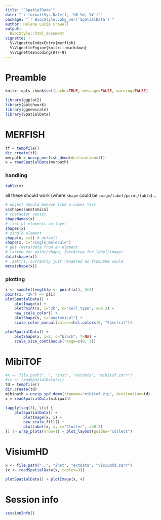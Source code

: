 ```yaml
---
title: "`SpatialData`"
date: "`r format(Sys.Date(), '%B %d, %Y')`"
package: "`r BiocStyle::pkg_ver('SpatialData')`"
author: Helena Lucia Crowell
output:
  BiocStyle::html_document
vignette: |
  %\VignetteIndexEntry{merfish}
  %\VignetteEngine{knitr::rmarkdown}
  %\VignetteEncoding{UTF-8}
---
```


# Preamble

```r
knitr::opts_chunk$set(cache=TRUE, message=FALSE, warning=FALSE)
```

```r
library(ggplot2)
library(patchwork)
library(ggnewscale)
library(SpatialData)
```

# MERFISH

```r
tf = tempfile()
dir.create(tf)
merpath = unzip_merfish_demo(destination=tf)
x = readSpatialData(merpath)
```

### handling

```r
table(x)
```

all these should work (where `shape` could be `image/label/point/table`)...

```r
# object should behave like a names list
x$shapes$anatomical
# character vector
shapeNames(x) 
# list of elements in layer
shapes(x) 
# single element
shape(x, i=1) # default
shape(x, i="single_molecule")
# get (meta)data from an element
# (arrow for point/shape, ZarrArray for label/image)
data(shape(x)) 
# .zattrs, currently just rendered as fromJSON would
meta(shape(x)) 
```

### plotting

```r
i <- sample(length(p <- point(x)), 2e3)
point(x, "2k") <- p[i]
plotSpatialData() +
    plotImage(x) +
    plotPoint(x, i="2k", c="cell_type", s=0.2) +
    new_scale_color() +
    plotShape(x, i="anatomical") +
    scale_color_manual(values=hcl.colors(6, "Spectral")) 
```

```r
plotSpatialData() +
    plotShape(x, i=2, c="black", f=NA) +
    scale_size_continuous(range=c(0, 3))
```

# MibiTOF

```r
#x <- file.path("..", "inst", "extdata", "mibitof.zarr")
#(x <- readSpatialData(x))
td = tempfile()
dir.create(td)
mibipath = unzip_spd_demo(zipname="mibitof.zip", destination=td)
x = readSpatialData(mibipath)
```

```r
lapply(seq(3), \(i) {
    plotSpatialData() + 
        plotImage(x, i) + 
        new_scale_fill() +
        plotLabel(x, i, c="Cluster", a=0.2)
}) |> wrap_plots(nrow=1) + plot_layout(guides="collect")
```

# VisiumHD

```r
x <- file.path("..", "inst", "extdata", "visiumhd.zarr")
(x <- readSpatialData(x, tables=3))
```

```r
plotSpatialData() + plotImage(x, 4)
```

# Session info

```r
sessionInfo()
```
